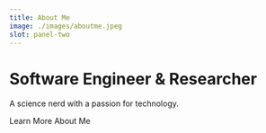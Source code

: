 ```yaml
---
title: About Me
image: ./images/aboutme.jpeg
slot: panel-two
---
```



# Software Engineer & Researcher

<Avatar />

A science nerd with a passion for technology.

<Link
  as="a"
  href="/about"
  appearance="secondary"
  class="group flex w-fit items-center gap-2 text-sm"
>
  <span>Learn More About Me</span>
  <RightArrow class="transition-transform group-hover:translate-x-1" />
</Link>
